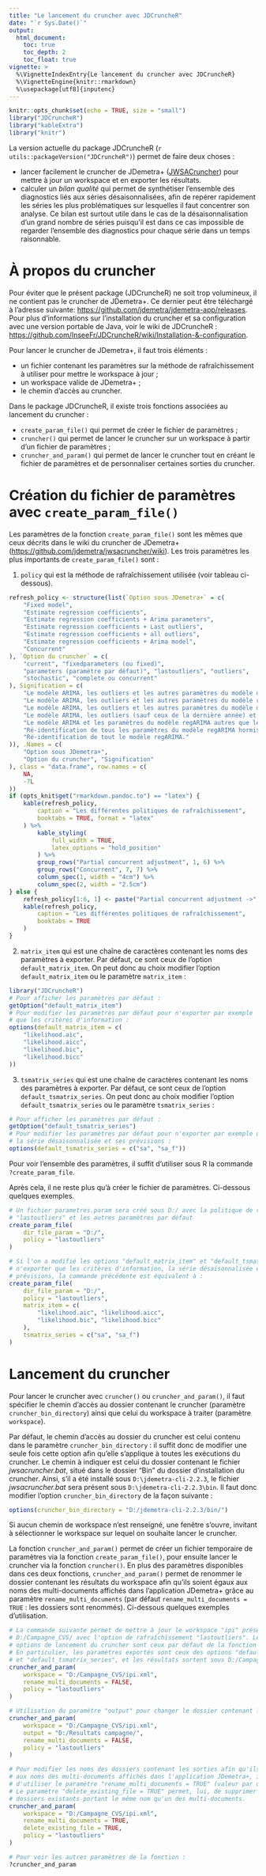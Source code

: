 ```yaml
---
title: "Le lancement du cruncher avec JDCruncheR"
date: "`r Sys.Date()`"
output: 
  html_document:
    toc: true
    toc_depth: 2
    toc_float: true
vignette: >
  %\VignetteIndexEntry{Le lancement du cruncher avec JDCruncheR}
  %\VignetteEngine{knitr::rmarkdown}
  %\usepackage[utf8]{inputenc}
---
```

```r
knitr::opts_chunk$set(echo = TRUE, size = "small")
library("JDCruncheR")
library("kableExtra")
library("knitr")
```

La version actuelle du package JDCruncheR (`r utils::packageVersion("JDCruncheR")`) permet de faire deux choses :

- lancer facilement le cruncher de JDemetra+ ([JWSACruncher](https://github.com/jdemetra/jwsacruncher/releases)) pour mettre à jour un workspace et en exporter les résultats.  
- calculer un *bilan qualité* qui permet de synthétiser l'ensemble des diagnostics liés aux séries désaisonnalisées, afin de repérer rapidement les séries les plus problématiques sur lesquelles il faut concentrer son analyse. Ce bilan est surtout utile dans le cas de la désaisonnalisation d'un grand nombre de séries puisqu'il est dans ce cas impossible de regarder l'ensemble des diagnostics pour chaque série dans un temps raisonnable.

# À propos du cruncher

Pour éviter que le présent package (JDCruncheR) ne soit trop volumineux, il ne contient pas le cruncher de JDemetra+. Ce dernier peut être téléchargé à l'adresse suivante: <https://github.com/jdemetra/jdemetra-app/releases>. Pour plus d'informations sur l'installation du cruncher et sa configuration avec une version portable de Java, voir le wiki de JDCruncheR : <https://github.com/InseeFr/JDCruncheR/wiki/Installation-&-configuration>.

Pour lancer le cruncher de JDemetra+, il faut trois éléments :

- un fichier contenant les paramètres sur la méthode de rafraîchissement à utiliser pour mettre le workspace à jour ;  
- un workspace valide de JDemetra+ ;  
- le chemin d'accès au cruncher.

Dans le package JDCruncheR, il existe trois fonctions associées au lancement du cruncher :  

- `create_param_file()` qui permet de créer le fichier de paramètres ;  
- `cruncher()` qui permet de lancer le cruncher sur un workspace à partir d'un fichier de paramètres ;  
- `cruncher_and_param()` qui permet de lancer le cruncher tout en créant le fichier de paramètres et de personnaliser certaines sorties du cruncher.

# Création du fichier de paramètres avec `create_param_file()`

Les paramètres de la fonction `create_param_file()` sont les mêmes que ceux décrits dans le wiki du cruncher de JDemetra+ (<https://github.com/jdemetra/jwsacruncher/wiki>). Les trois paramètres les plus importants de `create_param_file()` sont :  

1. `policy` qui est la méthode de rafraîchissement utilisée (voir tableau ci-dessous).

```r
refresh_policy <- structure(list(`Option sous JDemetra+` = c(
    "Fixed model",
    "Estimate regression coefficients",
    "Estimate regression coefficients + Arima parameters",
    "Estimate regression coefficients + Last outliers",
    "Estimate regression coefficients + all outliers",
    "Estimate regression coefficients + Arima model",
    "Concurrent"
), `Option du cruncher` = c(
    "current", "fixedparameters (ou fixed)",
    "parameters (paramètre par défaut)", "lastoutliers", "outliers",
    "stochastic", "complete ou concurrent"
), Signification = c(
    "Le modèle ARIMA, les outliers et les autres paramètres du modèle de régression ne sont ni ré-identifiés ni ré-estimés. Le schéma de décomposition est inchangé.",
    "Le modèle ARIMA, les outliers et les autres paramètres du modèle regARIMA ne sont pas ré-identifiés. Les coefficients du modèle ARIMA sont fixés et les autres paramètres du modèle de régression sont ré-estimés. Le schéma de décomposition est inchangé.",
    "Le modèle ARIMA, les outliers et les autres paramètres du modèle de régression ne sont pas ré-identifiés mais sont tous ré-estimés. Le schéma de décomposition est inchangé.",
    "Le modèle ARIMA, les outliers (sauf ceux de la dernière année) et les autres paramètres du modèle de régression ne sont pas ré-identifiés mais sont tous ré-estimés. Les outliers de la dernière année sont ré-identifiés. Le schéma de décomposition est inchangé.",
    "Le modèle ARIMA et les paramètres du modèle regARIMA autres que les outliers ne sont pas ré-identifiés mais ré-estimés. Tous les outliers sont ré-identifiés. Le schéma de décomposition est inchangé.",
    "Ré-identification de tous les paramètres du modèle regARIMA hormis les variables calendaires. Le schéma de décomposition est inchangé.",
    "Ré-identification de tout le modèle regARIMA."
)), .Names = c(
    "Option sous JDemetra+",
    "Option du cruncher", "Signification"
), class = "data.frame", row.names = c(
    NA,
    -7L
))
if (opts_knit$get("rmarkdown.pandoc.to") == "latex") {
    kable(refresh_policy,
        caption = "Les différentes politiques de rafraîchissement",
        booktabs = TRUE, format = "latex"
    ) %>%
        kable_styling(
            full_width = TRUE,
            latex_options = "hold_position"
        ) %>%
        group_rows("Partial concurrent adjustment", 1, 6) %>%
        group_rows("Concurrent", 7, 7) %>%
        column_spec(1, width = "4cm") %>%
        column_spec(2, width = "2.5cm")
} else {
    refresh_policy[1:6, 1] <- paste("Partial concurrent adjustment ->", refresh_policy[1:6, 1])
    kable(refresh_policy,
        caption = "Les différentes politiques de rafraîchissement",
        booktabs = TRUE
    )
}
```

2. `matrix_item` qui est une chaîne de caractères contenant les noms des paramètres à exporter. Par défaut, ce sont ceux de l'option `default_matrix_item`. On peut donc au choix modifier l'option `default_matrix_item` ou le paramètre `matrix_item` :
```r
library("JDCruncheR")
# Pour afficher les paramètres par défaut :
getOption("default_matrix_item")
# Pour modifier les paramètres par défaut pour n'exporter par exemple
# que les critères d'information :
options(default_matrix_item = c(
    "likelihood.aic",
    "likelihood.aicc",
    "likelihood.bic",
    "likelihood.bicc"
))
```

3. `tsmatrix_series` qui est une chaîne de caractères contenant les noms des paramètres à exporter. Par défaut, ce sont ceux de l'option `default_tsmatrix_series`. On peut donc au choix modifier l'option `default_tsmatrix_series` ou le paramètre `tsmatrix_series` :
```r
# Pour afficher les paramètres par défaut :
getOption("default_tsmatrix_series")
# Pour modifier les paramètres par défaut pour n'exporter par exemple que
# la série désaisonnalisée et ses prévisions :
options(default_tsmatrix_series = c("sa", "sa_f"))
```


Pour voir l'ensemble des paramètres, il suffit d'utiliser sous R la commande `?create_param_file`.

Après cela, il ne reste plus qu'à créer le fichier de paramètres. Ci-dessous quelques exemples.

```r
# Un fichier parametres.param sera créé sous D:/ avec la politique de rafraîchissement
# "lastoutliers" et les autres paramètres par défaut
create_param_file(
    dir_file_param = "D:/",
    policy = "lastoutliers"
)

# Si l'on a modifié les options "default_matrix_item" et "default_tsmatrix_series" pour
# n'exporter que les critères d'information, la série désaisonnalisée et ses
# prévisions, la commande précédente est équivalent à :
create_param_file(
    dir_file_param = "D:/",
    policy = "lastoutliers",
    matrix_item = c(
        "likelihood.aic", "likelihood.aicc",
        "likelihood.bic", "likelihood.bicc"
    ),
    tsmatrix_series = c("sa", "sa_f")
)
```



# Lancement du cruncher

Pour lancer le cruncher avec `cruncher()` ou `cruncher_and_param()`, il faut spécifier le chemin d'accès au dossier contenant le cruncher (paramètre `cruncher_bin_directory`) ainsi que celui du workspace à traiter (paramètre `workspace`).

Par défaut, le chemin d'accès au dossier du cruncher est celui contenu dans le paramètre `cruncher_bin_directory` : il suffit donc de modifier une seule fois cette option afin qu'elle s'applique à toutes les exécutions du cruncher. Le chemin à indiquer est celui du dossier contenant le fichier *jwsacruncher.bat*, situé dans le dossier "Bin" du dossier d'installation du cruncher. Ainsi, s'il a été installé sous `D:\jdemetra-cli-2.2.3`, le fichier *jwsacruncher.bat* sera présent sous `D:\jdemetra-cli-2.2.3\bin`. Il faut donc modifier l'option `cruncher_bin_directory` de la façon suivante :

```r
options(cruncher_bin_directory = "D:/jdemetra-cli-2.2.3/bin/")
```

Si aucun chemin de workspace n'est renseigné, une fenêtre s'ouvre, invitant à sélectionner le workspace sur lequel on souhaite lancer le cruncher.

La fonction `cruncher_and_param()` permet de créer un fichier temporaire de paramètres via la fonction `create_param_file()`, pour ensuite lancer le cruncher via la fonction `cruncher()`. En plus des paramètres disponibles dans ces deux fonctions, `cruncher_and_param()` permet de renommer le dossier contenant les résultats du workspace afin qu'ils soient égaux aux noms des multi-documents affichés dans l'application JDemetra+ grâce au paramètre `rename_multi_documents` (par défaut `rename_multi_documents = TRUE` : les dossiers sont renommés). Ci-dessous quelques exemples d'utilisation.

```r
# La commande suivante permet de mettre à jour le workspace "ipi" présent sous
# D:/Campagne_CVS/ avec l'option de rafraîchissement "lastoutliers". Les autres
# options de lancement du cruncher sont ceux par défaut de la fonction create_param_file().
# En particulier, les paramètres exportés sont ceux des options "default_matrix_item"
# et "default_tsmatrix_series", et les résultats sortent sous D:/Campagne_CVS/Output/.
cruncher_and_param(
    workspace = "D:/Campagne_CVS/ipi.xml",
    rename_multi_documents = FALSE,
    policy = "lastoutliers"
)

# Utilisation du paramètre "output" pour changer le dossier contenant les résultats :
cruncher_and_param(
    workspace = "D:/Campagne_CVS/ipi.xml",
    output = "D:/Resultats campagne/",
    rename_multi_documents = FALSE,
    policy = "lastoutliers"
)

# Pour modifier les noms des dossiers contenant les sorties afin qu'ils soient égaux
# aux noms des multi-documents affichés dans l'application JDemetra+, il suffit
# d'utiliser le paramètre "rename_multi_documents = TRUE" (valeur par défaut).
# Le paramètre "delete_existing_file = TRUE" permet, lui, de supprimer les éventuels
# dossiers existants portant le même nom qu'un des multi-documents.
cruncher_and_param(
    workspace = "D:/Campagne_CVS/ipi.xml",
    rename_multi_documents = TRUE,
    delete_existing_file = TRUE,
    policy = "lastoutliers"
)

# Pour voir les autres paramètres de la fonction :
?cruncher_and_param
```
